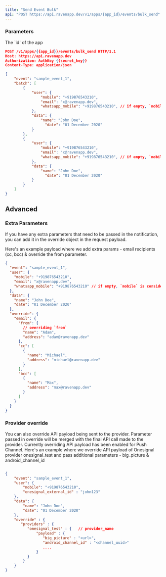 ```yaml
---
title: "Send Event Bulk"
api: "POST https://api.ravenapp.dev/v1/apps/{app_id}/events/bulk_send"
---
```


### Parameters

<Param path="app_id" type="string" required>
  The `id` of the app
</Param>

<RequestExample>

```json Request Example
POST /v1/apps/{{app_id}}/events/bulk_send HTTP/1.1
Host: https://api.ravenapp.dev
Authorization: AuthKey {{secret_key}}
Content-Type: application/json

{
    "event": "sample_event_1",
    "batch": [
        {
            "user": {
                "mobile": "+919876543210",
                "email": "x@ravenapp.dev",
                "whatsapp_mobile": "+919876543210", // if empty, `mobile` is considered for whatsapp
            },
            "data": {
                "name": "John Doe",
	              "date": "01 December 2020"
            }
        },
        {
            "user": {
                "mobile": "+919876543210",
                "email": "x@ravenapp.dev",
                "whatsapp_mobile": "+919876543210", // if empty, `mobile` is considered for whatsapp
            },
            "data": {
                "name": "John Doe",
	              "date": "01 December 2020"
            }
        }
    ]
}
```

</RequestExample>

## Advanced

### Extra Parameters

If you have any extra parameters that need to be passed in the notification, you
can add it in the override object in the request payload.

Here's an example payload where we add extra params - email recipients (cc, bcc)
& override the from parameter.

```json Extra Parameters Example Request
{
  "event": "sample_event_1",
  "user": {
    "mobile": "+919876543210",
    "email": "x@ravenapp.dev",
    "whatsapp_mobile": "+919876543210" // if empty, `mobile` is considered for whatsapp
  },
  "data": {
    "name": "John Doe",
    "date": "01 December 2020"
  },
  "override": {
    "email": {
      "from": {
        // overriding `from`
        "name": "Adam",
        "address": "adam@ravenapp.dev"
      },
      "cc": [
        {
          "name": "Michael",
          "address": "michael@ravenapp.dev"
        }
      ],
      "bcc": [
        {
          "name": "Max",
          "address": "max@ravenapp.dev"
        }
      ]
    }
  }
}
```

### Provider override

You can also override API payload being sent to the provider. Parameter passed
in override will be merged with the final API call made to the provider.
Currently overriding API payload has been enabled for Push Channel. Here's an
example where we override API payload of Onesignal provider onesignal_test and
pass additional parameters - big_picture & android_channel_id

```json Provider Override Example Request

{
    "event": "sample_event_1",
    "user": {
        "mobile": "+919876543210",
        "onesignal_external_id" : "john123"
    },
    "data": {
        "name": "John Doe",
        "date": "01 December 2020"
    },
    "override" : {
       "providers" : {
          "onesignal_test" : {   // provider_name
              "payload" : {
                 "big_picture" : "<url>",
                 "android_channel_id" : "<channel_uuid>"
                 ....
              }
          }
        }
    }
}

```
